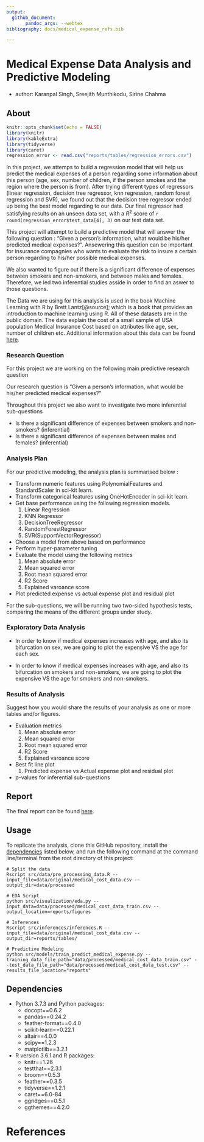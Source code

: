```yaml
---
output: 
  github_document:
       pandoc_args: --webtex
bibliography: docs/medical_expense_refs.bib

---
```



# Medical Expense Data Analysis and Predictive Modeling
- author: Karanpal	Singh, Sreejith	Munthikodu, Sirine	Chahma


## About
```r
knitr::opts_chunk$set(echo = FALSE)
library(knitr)
library(kableExtra)
library(tidyverse)
library(caret)
regression_error <- read.csv("reports/tables/regression_errors.csv")
```

In this project, we attemps to build a regression model that will help us predict the medical expenses of a person regarding some information about this person (age, sex, number of children, if the person smokes and the region where the person is from). After trying different types of regressors (linear regression, decision tree regressor, knn regression, random forest regression and SVR), we found out that the decision tree regressor ended up being the best model regarding to our data. Our final regressor had satisfying results on an unseen data set, with a $R^2$ score of `r round(regression_error$test_data[4], 3)` on our test data set.

This project will attempt to build a predictive model that will answer the following question : "Given a person's information, what would be his/her predicted medical expenses?". Ansewering this question can be important for insurance compagnies who wants to evaluate the risk to insure a certain person regarding to his/her possible medical expenses. 

We also wanted to figure out if there is a significant difference of expenses between smokers and non-smokers, and between males and females. Therefore, we led two inferential studies asside in order to find an aswer to those questions.

The Data we are using for this analysis is used in the book Machine Learning with R by Brett Lantz[@source]; which is a book that provides an introduction to machine learning using R. All of these datasets are in the public domain. The data explain the cost of a small sample of USA population Medical Insurance Cost based on attributes like age, sex, number of children etc. Additional information about this data can be found [here](https://gist.github.com/meperezcuello/82a9f1c1c473d6585e750ad2e3c05a41).

### Research Question

For this project we are working on the following main predictive research question

 Our research question is "Given a person's information, what would be his/her predicted medical expenses?"

Throughout this project we also want to investigate two more inferential sub-questions

- Is there a significant difference of expenses between smokers and non-smokers? (inferential)
- Is there a significant difference of expenses between males and females? (inferential)


### Analysis Plan

For our predictive modeling, the analysis plan is summarised below : 
    
  - Transform numeric features using PolynomialFeatures and StandardScaler in sci-kit  learn.  
  - Transform categorical features using OneHotEncoder in sci-kit learn.  
  - Get base performance using the following regression models.  
      1. Linear Regression  
      2. KNN Regressor  
      3. DecisionTreeRegressor  
      4. RandomForestRegressor  
      5. SVR(SupportVectorRegressor)  
  - Choose a model from above based on performance  
  - Perform hyper-parameter tuning  
  - Evaluate the model using the following metrics  
      1. Mean absolute error  
      2. Mean squared error  
      3. Root mean squared error  
      4. R2 Score  
      5. Explained varoance score  
  - Plot predicted expense vs actual expense plot and residual plot   
        

For the sub-questions, we will be running two two-sided hypothesis tests, comparing the means of the different groups under study. 

### Exploratory Data Analysis

- In order to know if medical expenses increases with age, and also its bifurcation on sex, we are going to plot the expensive VS the age for each sex.

- In order to know if medical expenses increases with age, and also its bifurcation on smokers and non-smokers, we are going to plot the expensive VS the age for smokers and non-smokers.

### Results of Analysis
Suggest how you would share the results of your analysis as one or more tables and/or figures.

  - Evaluation metrics  
      1. Mean absolute error    
      2. Mean squared error    
      3. Root mean squared error    
      4. R2 Score    
      5. Explained varoance score    
  - Best fit line plot   
      1. Predicted expense vs Actual expense plot and residual plot    
- p-values for inferential sub-questions  


## Report
The final report can be found [here](https://github.com/UBC-MDS/DSCI_522_group_401/blob/master/src/reports/medical_expense_analysis.md).

## Usage

To replicate the analysis, clone this GitHub repository, install the [dependencies](#dependencies) listed below, and run the following command at the command line/terminal from the root directory of this project:

```{}
# Split the data
Rscript src/data/pre_processing_data.R --input_file=data/original/medical_cost_data.csv --output_dir=data/processed
``` 

```{}
# EDA Script
python src/visualization/eda.py --input_data=data/processed/medical_cost_data_train.csv --output_location=reports/figures
```

```{}
# Inferences
Rscript src/inferences/inferences.R --input_file=data/original/medical_cost_data.csv --output_dir=reports/tables/
```

```{}
# Predictive Modeling
python src/models/train_predict_medical_expense.py --training_data_file_path="data/processed/medical_cost_data_train.csv" --test_data_file_path="data/processed/medical_cost_data_test.csv" --results_file_location="reports"
```



## Dependencies
- Python 3.7.3 and Python packages:
  - docopt==0.6.2
  - pandas==0.24.2
  - feather-format==0.4.0
  - scikit-learn==0.22.1
  - altair==4.0.0
  - scipy==1.2.3
  - matplotlib==3.2.1
- R version 3.6.1 and R packages:
  - knitr==1.26
  - testthat==2.3.1
  - broom==0.5.3
  - feather==0.3.5
  - tidyverse==1.2.1
  - caret==6.0-84
  - ggridges==0.5.1
  - ggthemes==4.2.0


# References